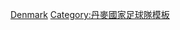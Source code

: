 {{National squad
 | name      = 1996年歐洲足球錦標賽丹麥參賽名單
 | bg        = #C8102E
 | fg        = white
 | bordercolor = #DCDCDC
 | country   = 丹麥
 | flag      = Denmark
 | comp link = 1996年歐洲足球錦標賽
 | comp      = 1996年-{zh-hans:欧洲足球锦标赛;zh-hk:歐洲國家盃;zh-tw:歐洲足球錦標賽;}-
 | p1        = [[彼得·舒梅切尔|-{zh-hans:舒梅切尔;zh-hk:舒米高;zh-tw:舒梅切爾;}-]]
 | p2        = [[湯馬士·希維治|-{zh-hans:赫尔维格;zh-hk:希維治;zh-tw:赫爾維格;}-]]
 | p3        = [[馬克·列柏|列柏]]
 | p4        = [[拿斯·奧臣]]
 | p5        = [[謝斯·賀治|賀治]]
 | p6        = [[米高·舒祖堡|舒祖堡]]
 | p7        = [[白賴仁·史甸·尼路臣]]
 | p8        = [[裘斯·湯臣]]
 | p9        = [[米基·碧克|碧克]]
 | p10       = [[米歇尔·劳德鲁普|-{zh-hans:米歇尔·劳德鲁普;zh-hk:米高·勞特立;zh-tw:米歇爾·勞德魯普;}-]]<small>([[隊長 (足球)|隊長]])</small>
 | p11       = [[布莱恩·劳德鲁普|-{zh-hans:布莱恩·劳德鲁普;zh-hk:白賴仁·勞特立;zh-tw:布萊恩·勞德魯普;}-]]
 | p12       = [[杜賓·派尼克|派尼克]]
 | p13       = [[軒歷克·拿臣|軒歷克·拿臣]]
 | p14       = [[贊斯·列沙格|列沙格]]
 | p15       = [[艾歷·保爾·安達臣]]
 | p16       = [[拿斯·賀治]]
 | p17       = [[阿倫·尼路臣]]
 | p18       = [[甘姆·韋福特|韋福特]]
 | p19       = [[斯蒂格·托夫丁|-{zh-hans:托夫丁;zh-hk:杜夫亭;zh-tw:托夫丁;}-]]
 | p20       = [[積及·拿臣]]
 | p21       = [[蘇連·安達臣]]
 | p22       = [[摩根斯·哥洛|哥洛]]
 | coach     = [[李察·慕拿·尼路臣]]
}}<noinclude>
[[Category:1996年歐洲足球錦標賽參賽名單模板|Denmark]]
[[Category:丹麥國家足球隊模板]]<noinclude>

</noinclude>